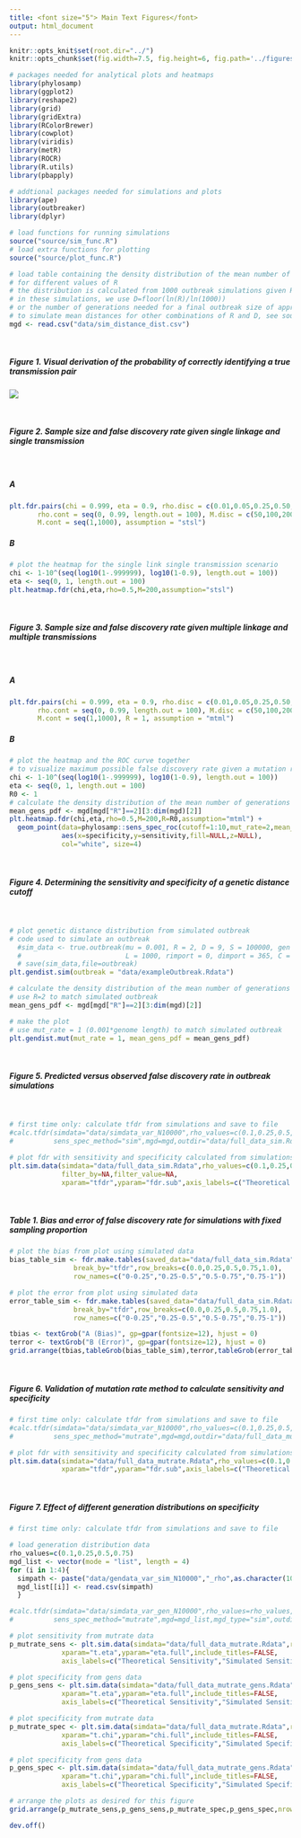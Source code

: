 ```yaml
---
title: <font size="5"> Main Text Figures</font>
output: html_document
---
```


```r
knitr::opts_knit$set(root.dir="../")
knitr::opts_chunk$set(fig.width=7.5, fig.height=6, fig.path='../figures/', warning=FALSE, message=FALSE,cache=FALSE,dev=c('png','pdf'))
```

```r

# packages needed for analytical plots and heatmaps
library(phylosamp)
library(ggplot2)
library(reshape2)
library(grid)
library(gridExtra)
library(RColorBrewer)
library(cowplot)
library(viridis)
library(metR)
library(ROCR)
library(R.utils)
library(pbapply)

# addtional packages needed for simulations and plots
library(ape)
library(outbreaker)
library(dplyr)

# load functions for running simulations
source("source/sim_func.R")
# load extra functions for plotting
source("source/plot_func.R")

# load table containing the density distribution of the mean number of generations between cases
# for different values of R
# the distribution is calculated from 1000 outbreak simulations given R and D, the number of generations
# in these simulations, we use D=floor(ln(R)/ln(1000))
# or the number of generations needed for a final outbreak size of approximately 1000 cases
# to simulate mean distances for other combinations of R and D, see source/simDist.R
mgd <- read.csv("data/sim_distance_dist.csv")

```

<br>

##### **Figure 1.** Visual derivation of the probability of correctly identifying a true transmission pair

![](../manuscript/Fig1.png)

<br>

##### **Figure 2.** Sample size and false discovery rate given single linkage and single transmission

<br>

##### A
```r
plt.fdr.pairs(chi = 0.999, eta = 0.9, rho.disc = c(0.01,0.05,0.25,0.50,0.75),
       rho.cont = seq(0, 0.99, length.out = 100), M.disc = c(50,100,200,500,1000),
       M.cont = seq(1,1000), assumption = "stsl")
```

##### B
```r
# plot the heatmap for the single link single transmission scenario
chi <- 1-10^(seq(log10(1-.999999), log10(1-0.9), length.out = 100))
eta <- seq(0, 1, length.out = 100)
plt.heatmap.fdr(chi,eta,rho=0.5,M=200,assumption="stsl")
```

<br>

##### **Figure 3.** Sample size and false discovery rate given multiple linkage and multiple transmissions

<br>

##### A
```r
plt.fdr.pairs(chi = 0.999, eta = 0.9, rho.disc = c(0.01,0.05,0.25,0.50,0.75),
       rho.cont = seq(0, 0.99, length.out = 100), M.disc = c(50,100,200,500,1000),
       M.cont = seq(1,1000), R = 1, assumption = "mtml")
```

##### B
```r
# plot the heatmap and the ROC curve together
# to visualize maximum possible false discovery rate given a mutation rate
chi <- 1-10^(seq(log10(1-.999999), log10(1-0.9), length.out = 100))
eta <- seq(0, 1, length.out = 100)
R0 <- 1
# calculate the density distribution of the mean number of generations between cases given R
mean_gens_pdf <- mgd[mgd["R"]==2][3:dim(mgd)[2]]
plt.heatmap.fdr(chi,eta,rho=0.5,M=200,R=R0,assumption="mtml") +
  geom_point(data=phylosamp::sens_spec_roc(cutoff=1:10,mut_rate=2,mean_gens_pdf=mean_gens_pdf),
             aes(x=specificity,y=sensitivity,fill=NULL,z=NULL),
             col="white", size=4)
```

<br>

##### **Figure 4.** Determining the sensitivity and specificity of a genetic distance cutoff

<br>

```r

# plot genetic distance distribution from simulated outbreak
# code used to simulate an outbreak
  #sim_data <- true.outbreak(mu = 0.001, R = 2, D = 9, S = 100000, gen = c(0,1), 
  #                          L = 1000, rimport = 0, dimport = 365, C = 70)
  # save(sim_data,file=outbreak)
plt.gendist.sim(outbreak = "data/exampleOutbreak.Rdata")

```

```r

# calculate the density distribution of the mean number of generations between cases given R
# use R=2 to match simulated outbreak
mean_gens_pdf <- mgd[mgd["R"]==2][3:dim(mgd)[2]]

# make the plot
# use mut_rate = 1 (0.001*genome length) to match simulated outbreak
plt.gendist.mut(mut_rate = 1, mean_gens_pdf = mean_gens_pdf)

```

<br>

##### **Figure 5.** Predicted versus observed false discovery rate in outbreak simulations

<br>

```r

# first time only: calculate tfdr from simulations and save to file
#calc.tfdr(simdata="data/simdata_var_N10000",rho_values=c(0.1,0.25,0.5,0.75),max_sim_size=2000,
#          sens_spec_method="sim",mgd=mgd,outdir="data/full_data_sim.Rdata")

# plot fdr with sensitivity and specificity calculated from simulations
plt.sim.data(simdata="data/full_data_sim.Rdata",rho_values=c(0.1,0.25,0.5,0.75),max_sim_size=2000,
             filter_by=NA,filter_value=NA,
             xparam="tfdr",yparam="fdr.sub",axis_labels=c("Theoretical FDR","Simulated FDR"))

```

<br>

##### **Table 1.** Bias and error of false discovery rate for simulations with fixed sampling proportion

```r

# plot the bias from plot using simulated data
bias_table_sim <- fdr.make.tables(saved_data="data/full_data_sim.Rdata",var="bias",
                break_by="tfdr",row_breaks=c(0.0,0.25,0.5,0.75,1.0),
                row_names=c("0-0.25","0.25-0.5","0.5-0.75","0.75-1"))

# plot the error from plot using simulated data
error_table_sim <- fdr.make.tables(saved_data="data/full_data_sim.Rdata",var="err",
                break_by="tfdr",row_breaks=c(0.0,0.25,0.5,0.75,1.0),
                row_names=c("0-0.25","0.25-0.5","0.5-0.75","0.75-1"))

tbias <- textGrob("A (Bias)", gp=gpar(fontsize=12), hjust = 0)
terror <- textGrob("B (Error)", gp=gpar(fontsize=12), hjust = 0)
grid.arrange(tbias,tableGrob(bias_table_sim),terror,tableGrob(error_table_sim),nrow=4,heights=c(1,7,1,7))

```

<br>

##### **Figure 6.** Validation of mutation rate method to calculate sensitivity and specificity

```r

# first time only: calculate tfdr from simulations and save to file
#calc.tfdr(simdata="data/simdata_var_N10000",rho_values=c(0.1,0.25,0.5,0.75),max_sim_size=2000,
#          sens_spec_method="mutrate",mgd=mgd,outdir="data/full_data_mutrate.Rdata")

# plot fdr with sensitivity and specificity calculated from simulations
plt.sim.data(simdata="data/full_data_mutrate.Rdata",rho_values=c(0.1,0.25,0.5,0.75),max_sim_size=2000,
             xparam="tfdr",yparam="fdr.sub",axis_labels=c("Theoretical FDR","Simulated FDR"))

```

<br>

##### **Figure 7.** Effect of different generation distributions on specificity

```r

# first time only: calculate tfdr from simulations and save to file

# load generation distribution data
rho_values=c(0.1,0.25,0.5,0.75)
mgd_list <- vector(mode = "list", length = 4)
for (i in 1:4){
  simpath <- paste("data/gendata_var_sim_N10000","_rho",as.character(100*rho_values[i]),".csv",sep="")
  mgd_list[[i]] <- read.csv(simpath)
  }

#calc.tfdr(simdata="data/simdata_var_gen_N10000",rho_values=rho_values,max_sim_size=2000,
#          sens_spec_method="mutrate",mgd=mgd_list,mgd_type="sim",outdir="data/full_data_mutrate_gens.Rdata")

# plot sensitivity from mutrate data
p_mutrate_sens <- plt.sim.data(simdata="data/full_data_mutrate.Rdata",rho_values=0.75,max_sim_size=2000,
             xparam="t.eta",yparam="eta.full",include_titles=FALSE,
             axis_labels=c("Theoretical Sensitivity","Simulated Sensitivity"))

# plot specificity from gens data
p_gens_sens <- plt.sim.data(simdata="data/full_data_mutrate_gens.Rdata",rho_values=0.75,max_sim_size=2000,
             xparam="t.eta",yparam="eta.full",include_titles=FALSE,
             axis_labels=c("Theoretical Sensitivity","Simulated Sensitivity"))

# plot specificity from mutrate data
p_mutrate_spec <- plt.sim.data(simdata="data/full_data_mutrate.Rdata",rho_values=0.75,max_sim_size=2000,
             xparam="t.chi",yparam="chi.full",include_titles=FALSE,
             axis_labels=c("Theoretical Specificity","Simulated Specificity"))

# plot specificity from gens data
p_gens_spec <- plt.sim.data(simdata="data/full_data_mutrate_gens.Rdata",rho_values=0.75,max_sim_size=2000,
             xparam="t.chi",yparam="chi.full",include_titles=FALSE,
             axis_labels=c("Theoretical Specificity","Simulated Specificity"))

```

```r

# arrange the plots as desired for this figure
grid.arrange(p_mutrate_sens,p_gens_sens,p_mutrate_spec,p_gens_spec,nrow=2)

```


```r

dev.off()

```
